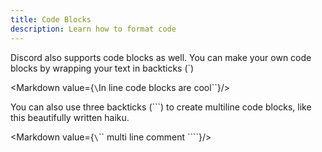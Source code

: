 ```yaml
---
title: Code Blocks
description: Learn how to format code
---
```


Discord also supports code blocks as well.  You can make your own code blocks by wrapping your text in backticks (\`)

<Markdown value={`\`In line code blocks are cool\``}/>

You can also use three backticks (\`\`\`) to create multiline code blocks, like this beautifully written haiku.

<Markdown value={`\`\`\`
multi line comment
\`\`\``}/>

